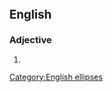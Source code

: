 ==English==

===Adjective===
{{en-adj|pos=[[pleased]] [[as]] [[punch]]|}}

# {{alternative form of|[[pleased as Punch]]}}

[[Category:English ellipses]]